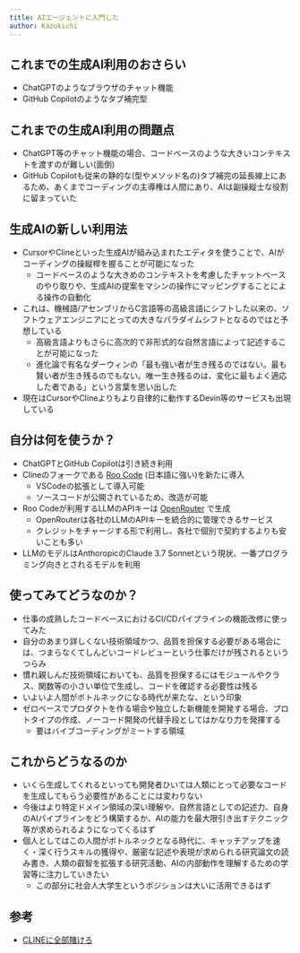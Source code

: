 ```yaml
---
title: AIエージェントに入門した
author: Kazukichi
---
```


<Author frontmatter={frontmatter} link="https://tyokinuhata.github.io/" />

## これまでの生成AI利用のおさらい

- ChatGPTのようなブラウザのチャット機能
- GitHub Copilotのようなタブ補完型

## これまでの生成AI利用の問題点

- ChatGPT等のチャット機能の場合、コードベースのような大きいコンテキストを渡すのが難しい(面倒)
- GitHub Copilotも従来の静的な(型やメソッド名の)タブ補完の延長線上にあるため、あくまでコーディングの主導権は人間にあり、AIは副操縦士な役割に留まっていた

## 生成AIの新しい利用法

- CursorやClineといった生成AIが組み込まれたエディタを使うことで、AIがコーディングの操縦桿を握ることが可能になった
    - コードベースのような大きめのコンテキストを考慮したチャットベースのやり取りや、生成AIの提案をマシンの操作にマッピングすることによる操作の自動化
- これは、機械語/アセンブリからC言語等の高級言語にシフトした以来の、ソフトウェアエンジニアにとっての大きなパラダイムシフトとなるのではと予想している
    - 高級言語よりもさらに高次的で非形式的な自然言語によって記述することが可能になった
    - 進化論で有名なダーウィンの「最も強い者が生き残るのではない。最も賢い者が生き残るのでもない。唯一生き残るのは、変化に最もよく適応した者である」という言葉を思い出した
- 現在はCursorやClineよりもより自律的に動作するDevin等のサービスも出現している

## 自分は何を使うか？

- ChatGPTとGitHub Copilotは引き続き利用
- Clineのフォークである [Roo Code](https://github.com/RooVetGit/Roo-Code) (日本語に強い)を新たに導入
    - VSCodeの拡張として導入可能
    - ソースコードが公開されているため、改造が可能
- Roo Codeが利用するLLMのAPIキーは [OpenRouter](https://openrouter.ai/) で生成
    - OpenRouterは各社のLLMのAPIキーを統合的に管理できるサービス
    - クレジットをチャージする形で利用し、各社で個別で契約するよりも安いことも多い
- LLMのモデルはAnthoropicのClaude 3.7 Sonnetという現状、一番プログラミング向きとされるモデルを利用

## 使ってみてどうなのか？

- 仕事の成熟したコードベースにおけるCI/CDパイプラインの機能改修に使ってみた
- 自分のあまり詳しくない技術領域かつ、品質を担保する必要がある場合には、つまらなくてしんどいコードレビューという仕事だけが残されるというつらみ
- 慣れ親しんだ技術領域においても、品質を担保するにはモジュールやクラス、関数等の小さい単位で生成し、コードを確認する必要性は残る
- いよいよ人間がボトルネックになる時代が来たな、という印象
- ゼロベースでプロダクトを作る場合や独立した新機能を開発する場合、プロトタイプの作成、ノーコード開発の代替手段としてはかなり力を発揮する
    - 要はバイブコーディングがミートする領域

## これからどうなるのか

- いくら生成してくれるといっても開発者ひいては人類にとって必要なコードを生成してもらう必要性があることには変わりない
- 今後はより特定ドメイン領域の深い理解や、自然言語としての記述力、自身のAIパイプラインをどう構築するか、AIの能力を最大限引き出すテクニック等が求められるようになってくるはず
- 個人としてはこの人間がボトルネックとなる時代に、キャッチアップを速く・深く行うスキルの獲得や、厳密な記述や表現が求められる研究論文の読み書き、人類の叡智を拡張する研究活動、AIの内部動作を理解するための学習等に注力していきたい
    - この部分に社会人大学生というポジションは大いに活用できるはず

## 参考

- [CLINEに全部賭けろ](https://zenn.dev/mizchi/articles/all-in-on-cline)

